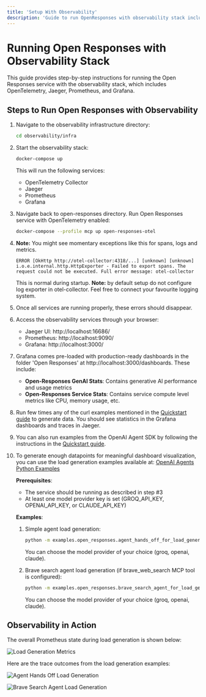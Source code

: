 ```yaml
---
title: 'Setup With Observability'
description: 'Guide to run OpenResponses with observability stack including OpenTelemetry, Jaeger, Prometheus, and Grafana'
---
```


# Running Open Responses with Observability Stack

This guide provides step-by-step instructions for running the Open Responses service with the observability stack, which includes OpenTelemetry, Jaeger, Prometheus, and Grafana.

## Steps to Run Open Responses with Observability

1. Navigate to the observability infrastructure directory:
   ```bash
   cd observability/infra
   ```

2. Start the observability stack:
   ```bash
   docker-compose up
   ```
   This will run the following services:
   - OpenTelemetry Collector
   - Jaeger
   - Prometheus
   - Grafana

3. Navigate back to open-responses directory. Run Open Responses service with OpenTelemetry enabled:
   ```bash
   docker-compose --profile mcp up open-responses-otel
   ```

4. **Note:** You might see momentary exceptions like this for spans, logs and metrics.
   ```
   ERROR [OkHttp http://otel-collector:4318/...] [unknown] [unknown] i.o.e.internal.http.HttpExporter - Failed to export spans. The request could not be executed. Full error message: otel-collector
   ```
   This is normal during startup.
   **Note:** by default setup do not configure log exporter in otel-collector. Feel free to connect your favourite logging system.

5. Once all services are running properly, these errors should disappear.

6. Access the observability services through your browser:
   - Jaeger UI: http://localhost:16686/
   - Prometheus: http://localhost:9090/
   - Grafana: http://localhost:3000/

7. Grafana comes pre-loaded with production-ready dashboards in the folder 'Open Responses' at http://localhost:3000/dashboards. These include:
   - **Open-Responses GenAI Stats**: Contains generative AI performance and usage metrics
   - **Open-Responses Service Stats**: Contains service compute level metrics like CPU, memory usage, etc.

8. Run few times any of the curl examples mentioned in the [Quickstart guide](/quickstart#example-api-calls) to generate data. You should see statistics in the Grafana dashboards and traces in Jaeger.

9. You can also run examples from the OpenAI Agent SDK by following the instructions in the [Quickstart guide](/quickstart#openai-agent-sdk-integration).

10. To generate enough datapoints for meaningful dashboard visualization, you can use the load generation examples available at: [OpenAI Agents Python Examples](https://github.com/masaic-ai-platform/openai-agents-python/tree/main/examples/open_responses)

    **Prerequisites**:
    - The service should be running as described in step #3
    - At least one model provider key is set (GROQ_API_KEY, OPENAI_API_KEY, or CLAUDE_API_KEY)

    **Examples**:
    1. Simple agent load generation:
       ```bash
       python -m examples.open_responses.agent_hands_off_for_load_generation
       ```
       You can choose the model provider of your choice (groq, openai, claude).

    2. Brave search agent load generation (if brave_web_search MCP tool is configured):
       ```bash
       python -m examples.open_responses.brave_search_agent_for_load_generation
       ```
       You can choose the model provider of your choice (groq, openai, claude).

## Observability in Action

The overall Prometheus state during load generation is shown below:

![Load Generation Metrics](/assets/load_generation.png)

Here are the trace outcomes from the load generation examples:

![Agent Hands Off Load Generation](/assets/agent_hands_off_for_load_generation.png)

![Brave Search Agent Load Generation](/assets/brave_search_agent_for_load_generation.png) 